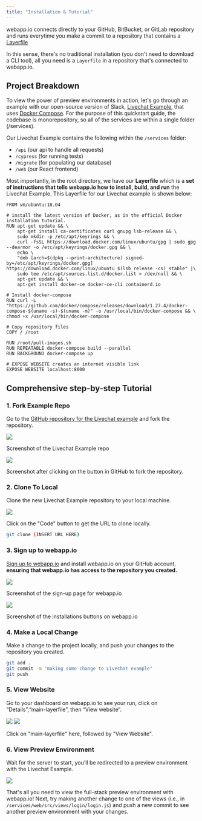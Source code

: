 ```yaml
---
title: "Installation & Tutorial"
---
```


webapp.io connects directly to your GitHub, BitBucket, or GitLab repository and runs everytime you make a commit to a repository that contains a [Layerfile](/layerfile-reference/what-are-layerfiles)

In this sense, there's no traditional installation (you don't need to download a CLI tool), all you need is a `Layerfile` in a repository that's connected to webapp.io.

## Project Breakdown

To view the power of preview environments in action, let's go through an example
with our open-source version of Slack,
[Livechat Example](https://github.com/webappio/livechat-example), that uses
[Docker Compose](https://docs.docker.com/compose/). For the purpose of this
quickstart guide, the codebase is monorepository, so all of the services are
within a single folder (/services).

Our Livechat Example contains the following within the `/services` folder:

- `/api` (our api to handle all requests)
- `/cypress` (for running tests)
- `/migrate` (for populating our database)
- `/web` (our React frontend)

Most importantly, in the root directory, we have our **Layerfile** which is a
**set of instructions that tells webapp.io how to install, build, and run** the
Livechat Example. This Layerfile for our Livechat example is shown below:

```docker Layerfile
FROM vm/ubuntu:18.04

# install the latest version of Docker, as in the official Docker installation tutorial.
RUN apt-get update && \
    apt-get install ca-certificates curl gnupg lsb-release && \
    sudo mkdir -p /etc/apt/keyrings && \
    curl -fsSL https://download.docker.com/linux/ubuntu/gpg | sudo gpg --dearmor -o /etc/apt/keyrings/docker.gpg && \
    echo \
    "deb [arch=$(dpkg --print-architecture) signed-by=/etc/apt/keyrings/docker.gpg] https://download.docker.com/linux/ubuntu $(lsb_release -cs) stable" |\
    sudo tee /etc/apt/sources.list.d/docker.list > /dev/null && \
    apt-get update && \
    apt-get install docker-ce docker-ce-cli containerd.io

# Install docker-compose
RUN curl -L "https://github.com/docker/compose/releases/download/1.27.4/docker-compose-$(uname -s)-$(uname -m)" -o /usr/local/bin/docker-compose && \
chmod +x /usr/local/bin/docker-compose

# Copy repository files
COPY / /root

RUN /root/pull-images.sh
RUN REPEATABLE docker-compose build --parallel
RUN BACKGROUND docker-compose up

# EXPOSE WEBSITE creates an internet visible link
EXPOSE WEBSITE localhost:8000

```

## Comprehensive step-by-step Tutorial

### 1. Fork Example Repo

Go to the [GitHub repository for the Livechat example](https://github.com/webappio/livechat-example) and fork the repository.

<img className="rounded" src="https://webapp.io/static/assets/github-repo.png" />

Screenshot of the Livechat Example repo

<img
  className="rounded"
  src="https://webapp.io/static/assets/forked-repo-no-name.png"
/>

Screenshot after clicking on the button in GitHub to fork the repository.

### 2. Clone To Local

Clone the new Livechat Example repository to your local machine.

<img className="rounded" src="https://webapp.io/static/assets/clone-locally.png" />

Click on the "Code" button to get the URL to clone locally.

```bash Shell
git clone (INSERT URL HERE)
```

### 3. Sign up to webapp.io

[Sign up to webapp.io](https://webapp.io/sign-up) and install webapp.io on your GitHub account, **ensuring that webapp.io has access to the repository you created.**

<img className="rounded" src="https://webapp.io/static/assets/webapp-signup.png" />

Screenshot of the sign-up page for webapp.io

<img
  className="rounded"
  src="https://webapp.io/static/assets/install-webapp-on-repo.png"
/>

Screenshot of the installations buttons on webapp.io

### 4. Make a Local Change

Make a change to the project locally, and push your changes to the repository you created.

```bash
git add .
git commit -m "making some change to Livechat example"
git push
```

### 5. View Website

Go to your dashboard on webapp.io to see your run, click on “Details”,“main-layerfile”, then “View website”.

<img className="rounded" src="https://webapp.io/static/assets/run-page.png" />

<img className="rounded" src="https://webapp.io/static/assets/detail-page.png" />

Click on "main-layerfile" here, followed by "View Website".

### 6. View Preview Environment

Wait for the server to start, you'll be redirected to a preview environment with the Livechat Example.

<img
  className="rounded"
  src="https://webapp.io/static/assets/livechat-example.png"
/>

That's all you need to view the full-stack preview environment with webapp.io!
Next, try making another change to one of the views (i.e., in
`/services/web/src/views/login/login.js`) and push a new commit to see another
preview environment with your changes.